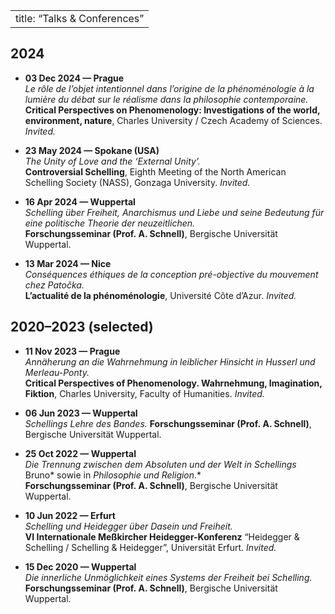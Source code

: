 
---
title: "Talks & Conferences"
---

## 2024

- **03 Dec 2024 — Prague**  
  *Le rôle de l'objet intentionnel dans l’origine de la phénoménologie à la lumière du débat sur le réalisme dans la philosophie contemporaine.*  
  **Critical Perspectives on Phenomenology: Investigations of the world, environment, nature**, Charles University / Czech Academy of Sciences. *Invited.*

- **23 May 2024 — Spokane (USA)**  
  *The Unity of Love and the ‘External Unity’.*  
  **Controversial Schelling**, Eighth Meeting of the North American Schelling Society (NASS), Gonzaga University. *Invited.*
- **16 Apr 2024 — Wuppertal**  
  *Schelling über Freiheit, Anarchismus und Liebe und seine Bedeutung für eine politische Theorie der neuzeitlichen.*  
  **Forschungsseminar (Prof. A. Schnell)**, Bergische Universität Wuppertal.

- **13 Mar 2024 — Nice**  
  *Conséquences éthiques de la conception pré-objective du mouvement chez Patočka.*  
  **L'actualité de la phénoménologie**, Université Côte d’Azur. *Invited.* 


## 2020–2023 (selected)

- **11 Nov 2023 — Prague**  
  *Annäherung an die Wahrnehmung in leiblicher Hinsicht in Husserl und Merleau-Ponty.*  
  **Critical Perspectives of Phenomenology. Wahrnehmung, Imagination, Fiktion**, Charles University, Faculty of Humanities. *Invited.* 

- **06 Jun 2023 — Wuppertal**  
  *Schellings Lehre des Bandes.* **Forschungsseminar (Prof. A. Schnell)**, Bergische Universität Wuppertal. 

- **25 Oct 2022 — Wuppertal**  
  *Die Trennung zwischen dem Absoluten und der Welt in Schellings *Bruno* sowie in *Philosophie und Religion*.*  
  **Forschungsseminar (Prof. A. Schnell)**, Bergische Universität Wuppertal. 

- **10 Jun 2022 — Erfurt**  
  *Schelling und Heidegger über Dasein und Freiheit.*  
  **VI Internationale Meßkircher Heidegger-Konferenz** “Heidegger & Schelling / Schelling & Heidegger”, Universität Erfurt. *Invited.* 

- **15 Dec 2020 — Wuppertal**  
  *Die innerliche Unmöglichkeit eines Systems der Freiheit bei Schelling.*  
  **Forschungsseminar (Prof. A. Schnell)**, Bergische Universität Wuppertal. 
